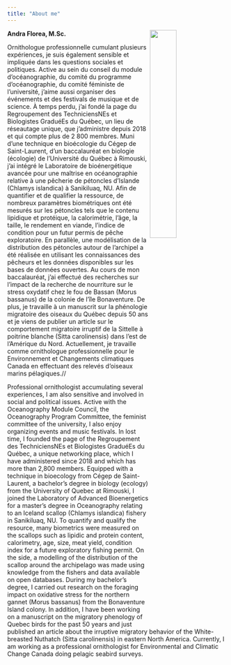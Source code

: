 ```yaml
---
title: "About me"
---
```


<img src = "images/ok.jpg" width = "35%" align = "right">

**Andra Florea, M.Sc.**

Ornithologue professionnelle cumulant plusieurs expériences, je suis également sensible et impliquée dans les questions sociales et politiques. Active au sein du conseil du module d'océanographie, du comité du programme d'océanographie, du comité féministe de l'université, j'aime aussi organiser des événements et des festivals de musique et de science. À temps perdu, j'ai fondé la page du Regroupement des TechniciensNEs et Biologistes GraduéEs du Québec, un lieu de réseautage unique, que j'administre depuis 2018 et qui compte plus de 2 800 membres. Muni d'une technique en bioécologie du Cégep de Saint-Laurent, d'un baccalauréat en biologie (écologie) de l'Université du Québec à Rimouski, j'ai intégré le Laboratoire de bioénergétique avancée pour une maîtrise en océanographie relative à une pêcherie de pétoncles d'Islande (Chlamys islandica) à Sanikiluaq, NU. Afin de quantifier et de qualifier la ressource, de nombreux paramètres biométriques ont été mesurés sur les pétoncles tels que le contenu lipidique et protéique, la calorimétrie, l'âge, la taille, le rendement en viande, l'indice de condition pour un futur permis de pêche exploratoire. En parallèle, une modélisation de la distribution des pétoncles autour de l'archipel a été réalisée en utilisant les connaissances des pêcheurs et les données disponibles sur les bases de données ouvertes. Au cours de mon baccalauréat, j'ai effectué des recherches sur l'impact de la recherche de nourriture sur le stress oxydatif chez le fou de Bassan (Morus bassanus) de la colonie de l'île Bonaventure. De plus, je travaille à un manuscrit sur la phénologie migratoire des oiseaux du Québec depuis 50 ans et je viens de publier un article sur le comportement migratoire irruptif de la Sittelle à poitrine blanche (Sitta carolinensis) dans l'est de l'Amérique du Nord. Actuellement, je travaille comme ornithologue professionnelle pour le Environnement et Changements climatiques Canada en effectuant des relevés d'oiseaux marins pélagiques.//

Professional ornithologist accumulating several experiences, I am also sensitive and involved in social and political issues. Active with the Oceanography Module Council, the Oceanography Program Committee, the feminist committee of the university, I also enjoy organizing events and music festivals. In lost time, I founded the page of the Regroupement des TechniciensNEs et Biologistes GraduéEs du Québec, a unique networking place, which I have administered since 2018 and which has more than 2,800 members. Equipped with a technique in bioecology from Cégep de Saint-Laurent, a bachelor’s degree in biology (ecology) from the University of Quebec at Rimouski, I joined the Laboratory of Advanced Bioenergetics for a master’s degree in Oceanography relating to an Iceland scallop (Chlamys islandica) fishery in Sanikiluaq, NU. To quantify and qualify the resource, many biometrics were measured on the scallops such as lipidic and protein content, calorimetry, age, size, meat yield, condition index for a future exploratory fishing permit. On the side, a modelling of the distribution of the scallop around the archipelago was made using knowledge from the fishers and data available on open databases. During my bachelor’s degree, I carried out research on the foraging impact on oxidative stress for the northern gannet (Morus bassanus) from the Bonaventure Island colony. In addition, I have been working on a manuscript on the migratory phenology of Quebec birds for the past 50 years and just published an article about the irruptive migratory behavior of the White-breasted Nuthatch (Sitta carolinensis) in eastern North America. Currently, I am working as a professional ornithologist for Environmental and Climatic Change Canada doing pelagic seabird surveys.


<!-- ## Professional and Research Associations -->

<!-- [Ressources Aquatiques Québec](http://www.raq.uqar.ca//) 2020 – Present   -->


